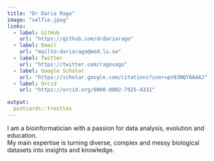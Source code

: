 ```yaml
---
title: "Dr Daria Rago"
image: "selfie.jpeg"
links:
  - label: GitHub
    url: "https://github.com/drdariarago"
  - label: Email
    url: "mailto:dariarago@med.lu.se"
  - label: Twitter
    url: "https://twitter.com/ragovago"
  - label: Google Scholar
    url: "https://scholar.google.com/citations?user=pn93NQYAAAAJ"
  - label: Orcid
    url: "https://orcid.org/0000-0002-7925-4331"

output:
  postcards::trestles
---
```

 
I am a bioinformatician with a passion for data analysis, evolution and education.  
My main expertise is turning diverse, complex and messy biological datasets into insights and knowledge.

